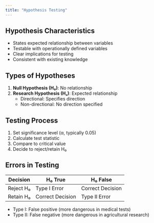 ```yaml
---
title: "Hypothesis Testing"
---
```


## Hypothesis Characteristics

- States expected relationship between variables
- Testable with operationally defined variables
- Clear implications for testing
- Consistent with existing knowledge

## Types of Hypotheses

1. **Null Hypothesis (H₀)**: No relationship
2. **Research Hypothesis (Hₐ)**: Expected relationship
   - Directional: Specifies direction
   - Non-directional: No direction specified

## Testing Process

1. Set significance level (α, typically 0.05)
2. Calculate test statistic
3. Compare to critical value
4. Decide to reject/retain H₀

## Errors in Testing

| Decision   | H₀ True          | H₀ False         |
|------------|------------------|------------------|
| Reject H₀  | Type I Error     | Correct Decision |
| Retain H₀  | Correct Decision | Type II Error    |

- Type I: False positive (more dangerous in medical tests)
- Type II: False negative (more dangerous in agricultural research)